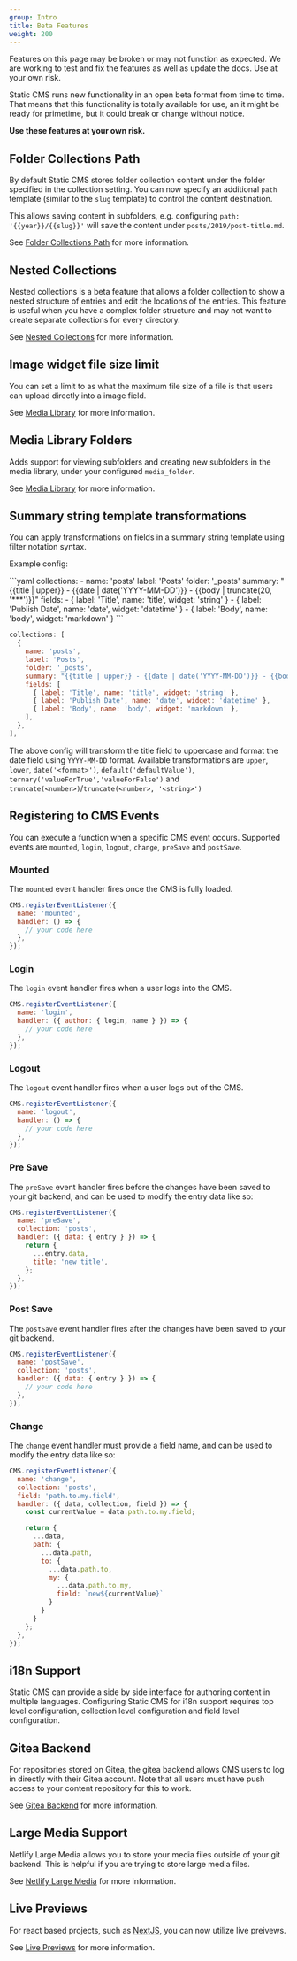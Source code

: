 ```yaml
---
group: Intro
title: Beta Features
weight: 200
---
```


<Alert severity="error">
  Features on this page may be broken or may not function as expected. We are working to test and
  fix the features as well as update the docs. Use at your own risk.
</Alert>

Static CMS runs new functionality in an open beta format from time to time. That means that this functionality is totally available for use, an it might be ready for primetime, but it could break or change without notice.

**Use these features at your own risk.**

## Folder Collections Path

By default Static CMS stores folder collection content under the folder specified in the collection setting. You can now specify an additional `path` template (similar to the `slug` template) to control the content destination.

This allows saving content in subfolders, e.g. configuring `path: '{{year}}/{{slug}}'` will save the content under `posts/2019/post-title.md`.

See [Folder Collections Path](/docs/collection-types#folder-collections-path) for more information.

## Nested Collections

Nested collections is a beta feature that allows a folder collection to show a nested structure of entries and edit the locations of the entries. This feature is useful when you have a complex folder structure and may not want to create separate collections for every directory.

See [Nested Collections](/docs/collection-types#nested-collections) for more information.

## Image widget file size limit

You can set a limit to as what the maximum file size of a file is that users can upload directly into a image field.

See [Media Library](/docs/configuration-options#media-library) for more information.

## Media Library Folders

Adds support for viewing subfolders and creating new subfolders in the media library, under your configured `media_folder`.

See [Media Library](/docs/configuration-options#media-library) for more information.

## Summary string template transformations

You can apply transformations on fields in a summary string template using filter notation syntax.

Example config:

<CodeTabs>
```yaml
collections:
  - name: 'posts'
    label: 'Posts'
    folder: '_posts'
    summary: "{{title | upper}} - {{date | date('YYYY-MM-DD')}} - {{body | truncate(20, '***')}}"
    fields:
      - { label: 'Title', name: 'title', widget: 'string' }
      - { label: 'Publish Date', name: 'date', widget: 'datetime' }
      - { label: 'Body', name: 'body', widget: 'markdown' }
```

```js
collections: [
  {
    name: 'posts',
    label: 'Posts',
    folder: '_posts',
    summary: "{{title | upper}} - {{date | date('YYYY-MM-DD')}} - {{body | truncate(20, '***')}}",
    fields: [
      { label: 'Title', name: 'title', widget: 'string' },
      { label: 'Publish Date', name: 'date', widget: 'datetime' },
      { label: 'Body', name: 'body', widget: 'markdown' },
    ],
  },
],
```

</CodeTabs>

The above config will transform the title field to uppercase and format the date field using `YYYY-MM-DD` format.
Available transformations are `upper`, `lower`, `date('<format>')`, `default('defaultValue')`, `ternary('valueForTrue','valueForFalse')` and `truncate(<number>)`/`truncate(<number>, '<string>')`

## Registering to CMS Events

You can execute a function when a specific CMS event occurs. Supported events are `mounted`, `login`, `logout`, `change`, `preSave` and `postSave`.

### Mounted

The `mounted` event handler fires once the CMS is fully loaded.

```javascript
CMS.registerEventListener({
  name: 'mounted',
  handler: () => {
    // your code here
  },
});
```

### Login

The `login` event handler fires when a user logs into the CMS.

```javascript
CMS.registerEventListener({
  name: 'login',
  handler: ({ author: { login, name } }) => {
    // your code here
  },
});
```

### Logout

The `logout` event handler fires when a user logs out of the CMS.

```javascript
CMS.registerEventListener({
  name: 'logout',
  handler: () => {
    // your code here
  },
});
```

### Pre Save

The `preSave` event handler fires before the changes have been saved to your git backend, and can be used to modify the entry data like so:

```javascript
CMS.registerEventListener({
  name: 'preSave',
  collection: 'posts',
  handler: ({ data: { entry } }) => {
    return {
      ...entry.data,
      title: 'new title',
    };
  },
});
```

### Post Save

The `postSave` event handler fires after the changes have been saved to your git backend.

```javascript
CMS.registerEventListener({
  name: 'postSave',
  collection: 'posts',
  handler: ({ data: { entry } }) => {
    // your code here
  },
});
```

### Change

The `change` event handler must provide a field name, and can be used to modify the entry data like so:

```javascript
CMS.registerEventListener({
  name: 'change',
  collection: 'posts',
  field: 'path.to.my.field',
  handler: ({ data, collection, field }) => {
    const currentValue = data.path.to.my.field;

    return {
      ...data,
      path: {
        ...data.path,
        to: {
          ...data.path.to,
          my: {
            ...data.path.to.my,
            field: `new${currentValue}`
          }
        }
      }
    };
  },
});
```

## i18n Support

Static CMS can provide a side by side interface for authoring content in multiple languages. Configuring Static CMS for i18n support requires top level configuration, collection level configuration and field level configuration.

## Gitea Backend

For repositories stored on Gitea, the gitea backend allows CMS users to log in directly with their Gitea account. Note that all users must have push access to your content repository for this to work.

See [Gitea Backend](/docs/gitea-backend) for more information.

## Large Media Support

Netlify Large Media allows you to store your media files outside of your git backend. This is helpful if you are trying to store large media files.

See [Netlify Large Media](/docs/netlify-large-media) for more information.

## Live Previews

For react based projects, such as [NextJS](https://nestjs.com/), you can now utilize live preivews.

See [Live Previews](/docs/live-previews) for more information.

